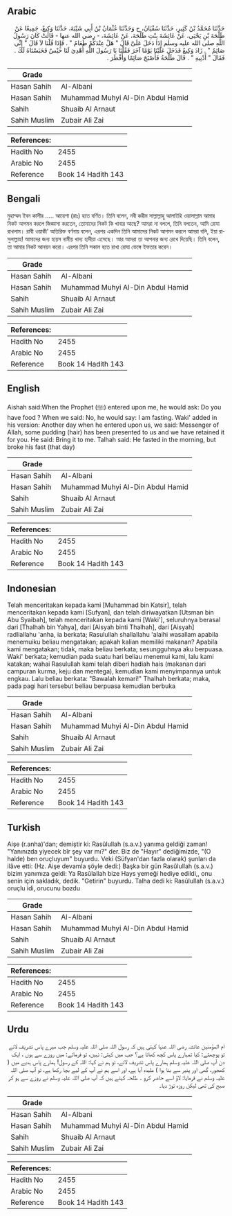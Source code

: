 ## Arabic


<div dir="rtl" lang="ar" style={{fontSize:'larger',backgroundColor:'#f8f9fa',padding:20}}>
حَدَّثَنَا مُحَمَّدُ بْنُ كَثِيرٍ، حَدَّثَنَا سُفْيَانُ، ح وَحَدَّثَنَا عُثْمَانُ بْنُ أَبِي شَيْبَةَ، حَدَّثَنَا وَكِيعٌ، جَمِيعًا عَنْ طَلْحَةَ بْنِ يَحْيَى، عَنْ عَائِشَةَ بِنْتِ طَلْحَةَ، عَنْ عَائِشَةَ، - رضى الله عنها - قَالَتْ كَانَ رَسُولُ اللَّهِ صلى الله عليه وسلم إِذَا دَخَلَ عَلَىَّ قَالَ ‏"‏ هَلْ عِنْدَكُمْ طَعَامٌ ‏"‏ ‏.‏ فَإِذَا قُلْنَا لاَ قَالَ ‏"‏ إِنِّي صَائِمٌ ‏"‏ ‏.‏ زَادَ وَكِيعٌ فَدَخَلَ عَلَيْنَا يَوْمًا آخَرَ فَقُلْنَا يَا رَسُولَ اللَّهِ أُهْدِيَ لَنَا حَيْسٌ فَحَبَسْنَاهُ لَكَ ‏.‏ فَقَالَ ‏"‏ أَدْنِيهِ ‏"‏ ‏.‏ قَالَ طَلْحَةُ فَأَصْبَحَ صَائِمًا وَأَفْطَرَ ‏.‏
</div>
<div style={{backgroundColor:'#f8f9fa',padding:20, marginBottom: 10}}><table> <thead> <tr> <th>Grade</th> <th></th> </tr> </thead> <tbody> <tr><td>Hasan Sahih</td><td>Al-Albani</td></tr><tr><td>Hasan Sahih</td><td>Muhammad Muhyi Al-Din Abdul Hamid</td></tr><tr><td>Sahih</td><td>Shuaib Al Arnaut</td></tr><tr><td>Sahih Muslim</td><td>Zubair Ali Zai</td></tr></tbody></table><table> <thead> <tr> <th>References:</th> <th></th> </tr> </thead> <tbody><tr><td>Hadith No</td><td>2455</td></tr><tr><td>Arabic No</td><td>2455</td></tr><tr><td>Reference</td><td>Book 14 Hadith 143</td></tr></tbody></table></div>

## Bengali


<div dir="ltr" lang="bn" style={{fontSize:'larger',backgroundColor:'#f8f9fa',padding:20}}>
মুহাম্মদ ইবন কাসীর ..... আয়েশা (রাঃ) হতে বর্ণিত। তিনি বলেন, নবী করীম সাল্লাল্লাহু আলাইহি ওয়াসাল্লাম আমার নিকট আগমন করলে জিজ্ঞাসা করতেন, তোমাদের নিকট কি খাবার আছে? আমরা না বললে, তিনি বলতেন, আমি রোযা রাখলাম। রাবী ওয়াকী' অতিরিক্ত বর্ণনায় বলেন, এরপর একদিন তিনি আমাদের নিকট আগমন করলে আমরা বলি, ইয়া রাসুলাল্লাহ! আমাদের জন্য হায়স নামীয় খাদ্য হাদীয়া এসেছে। আর আমরা তা আপনার জন্য রেখে দিয়েছি। তিনি বলেন, তা আমার নিকট আনয়ন করো। এরপর তিনি সকাল হতে রাখা রোযা ভেঙ্গে ইফতার করেন।
</div>
<div style={{backgroundColor:'#f8f9fa',padding:20, marginBottom: 10}}><table> <thead> <tr> <th>Grade</th> <th></th> </tr> </thead> <tbody> <tr><td>Hasan Sahih</td><td>Al-Albani</td></tr><tr><td>Hasan Sahih</td><td>Muhammad Muhyi Al-Din Abdul Hamid</td></tr><tr><td>Sahih</td><td>Shuaib Al Arnaut</td></tr><tr><td>Sahih Muslim</td><td>Zubair Ali Zai</td></tr></tbody></table><table> <thead> <tr> <th>References:</th> <th></th> </tr> </thead> <tbody><tr><td>Hadith No</td><td>2455</td></tr><tr><td>Arabic No</td><td>2455</td></tr><tr><td>Reference</td><td>Book 14 Hadith 143</td></tr></tbody></table></div>

## English


<div dir="ltr" lang="en" style={{fontSize:'larger',backgroundColor:'#f8f9fa',padding:20}}>
Aishah said:When the Prophet (ﷺ) entered upon me, he would ask: Do you have food ? When we said: No, he would say: I am fasting. Waki' added in his version: Another day when he entered upon us, we said: Messenger of Allah, some pudding (hair) has been presented to us and we have retained it for you. He said: Bring it to me. Talhah said: He fasted in the morning, but broke his fast (that day)
</div>
<div style={{backgroundColor:'#f8f9fa',padding:20, marginBottom: 10}}><table> <thead> <tr> <th>Grade</th> <th></th> </tr> </thead> <tbody> <tr><td>Hasan Sahih</td><td>Al-Albani</td></tr><tr><td>Hasan Sahih</td><td>Muhammad Muhyi Al-Din Abdul Hamid</td></tr><tr><td>Sahih</td><td>Shuaib Al Arnaut</td></tr><tr><td>Sahih Muslim</td><td>Zubair Ali Zai</td></tr></tbody></table><table> <thead> <tr> <th>References:</th> <th></th> </tr> </thead> <tbody><tr><td>Hadith No</td><td>2455</td></tr><tr><td>Arabic No</td><td>2455</td></tr><tr><td>Reference</td><td>Book 14 Hadith 143</td></tr></tbody></table></div>

## Indonesian


<div dir="ltr" lang="id" style={{fontSize:'larger',backgroundColor:'#f8f9fa',padding:20}}>
Telah menceritakan kepada kami [Muhammad bin Katsir], telah menceritakan kepada kami [Sufyan], dan telah diriwayatkan [Utsman bin Abu Syaibah], telah menceritakan kepada kami [Waki'], seluruhnya berasal dari [Thalhah bin Yahya], dari [Aisyah binti Thalhah], dari [Aisyah] radliallahu 'anha, ia berkata; Rasulullah shallallahu 'alaihi wasallam apabila menemuiku beliau mengatakan; apakah kalian memiliki makanan? Apabila kami mengatakan; tidak, maka beliau berkata; sesungguhnya aku berpuasa. Waki' berkata; kemudian pada suatu hari beliau menemui kami, lalu kami katakan; wahai Rasulullah kami telah diberi hadiah hais (makanan dari campuran kurma, keju dan mentega), kemudian kami menyimpannya untuk engkau. Lalu beliau berkata: "Bawalah kemari!" Thalhah berkata; maka, pada pagi hari tersebut beliau berpuasa kemudian berbuka
</div>
<div style={{backgroundColor:'#f8f9fa',padding:20, marginBottom: 10}}><table> <thead> <tr> <th>Grade</th> <th></th> </tr> </thead> <tbody> <tr><td>Hasan Sahih</td><td>Al-Albani</td></tr><tr><td>Hasan Sahih</td><td>Muhammad Muhyi Al-Din Abdul Hamid</td></tr><tr><td>Sahih</td><td>Shuaib Al Arnaut</td></tr><tr><td>Sahih Muslim</td><td>Zubair Ali Zai</td></tr></tbody></table><table> <thead> <tr> <th>References:</th> <th></th> </tr> </thead> <tbody><tr><td>Hadith No</td><td>2455</td></tr><tr><td>Arabic No</td><td>2455</td></tr><tr><td>Reference</td><td>Book 14 Hadith 143</td></tr></tbody></table></div>

## Turkish


<div dir="ltr" lang="tr" style={{fontSize:'larger',backgroundColor:'#f8f9fa',padding:20}}>
Aişe (r.anha)'dan; demiştir ki: Rasûlullah (s.a.v.) yanıma geldiği zaman! "Yanınızda yiyecek bîr şey var mı?" der. Biz de "Hayır" dediğimizde, "(O halde) ben oruçluyum" buyurdu. Veki (Süfyan'dan fazla olarak) şunları da ilâve etti: (Hz. Aişe devamla şöyle dedi:) Başka bir gün Rasûlullah (s.a.v.) bizim yanımıza geldi: Ya Rasûlallah bize Hays yemeği hediye edildi,, onu senin için sakladık, dedik. "Getirin" buyurdu. Talha dedi ki: Rasûlullah (s.a.v.) oruçlu idi, orucunu bozdu
</div>
<div style={{backgroundColor:'#f8f9fa',padding:20, marginBottom: 10}}><table> <thead> <tr> <th>Grade</th> <th></th> </tr> </thead> <tbody> <tr><td>Hasan Sahih</td><td>Al-Albani</td></tr><tr><td>Hasan Sahih</td><td>Muhammad Muhyi Al-Din Abdul Hamid</td></tr><tr><td>Sahih</td><td>Shuaib Al Arnaut</td></tr><tr><td>Sahih Muslim</td><td>Zubair Ali Zai</td></tr></tbody></table><table> <thead> <tr> <th>References:</th> <th></th> </tr> </thead> <tbody><tr><td>Hadith No</td><td>2455</td></tr><tr><td>Arabic No</td><td>2455</td></tr><tr><td>Reference</td><td>Book 14 Hadith 143</td></tr></tbody></table></div>

## Urdu


<div dir="rtl" lang="ur" style={{fontSize:'larger',backgroundColor:'#f8f9fa',padding:20}}>
ام المؤمنین عائشہ رضی اللہ عنہا کہتی ہیں کہ رسول اللہ صلی اللہ علیہ وسلم جب میرے پاس تشریف لاتے تو پوچھتے: کیا تمہارے پاس کچھ کھانا ہے؟ جب میں کہتی: نہیں، تو فرماتے: میں روزے سے ہوں ، ایک دن آپ صلی اللہ علیہ وسلم ہمارے پاس تشریف لائے، تو ہم نے کہا: اللہ کے رسول! ہمارے پاس ہدیے میں ( کھجور، گھی اور پنیر سے بنا ہوا ) ملیدہ آیا ہے، اور اسے ہم نے آپ کے لیے بچا رکھا ہے، تو آپ صلی اللہ علیہ وسلم نے فرمایا: لاؤ اسے حاضر کرو ۔ طلحہ کہتے ہیں کہ آپ صلی اللہ علیہ وسلم نے روزے سے ہو کر صبح کی تھی لیکن روزہ توڑ دیا۔
</div>
<div style={{backgroundColor:'#f8f9fa',padding:20, marginBottom: 10}}><table> <thead> <tr> <th>Grade</th> <th></th> </tr> </thead> <tbody> <tr><td>Hasan Sahih</td><td>Al-Albani</td></tr><tr><td>Hasan Sahih</td><td>Muhammad Muhyi Al-Din Abdul Hamid</td></tr><tr><td>Sahih</td><td>Shuaib Al Arnaut</td></tr><tr><td>Sahih Muslim</td><td>Zubair Ali Zai</td></tr></tbody></table><table> <thead> <tr> <th>References:</th> <th></th> </tr> </thead> <tbody><tr><td>Hadith No</td><td>2455</td></tr><tr><td>Arabic No</td><td>2455</td></tr><tr><td>Reference</td><td>Book 14 Hadith 143</td></tr></tbody></table></div>
